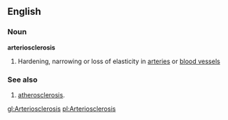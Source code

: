==English==

===Noun===
'''arteriosclerosis'''
#Hardening, narrowing or loss of elasticity in [[artery|arteries]] or [[blood vessel]]s

===See also===
#[[atherosclerosis]].

[[gl:Arteriosclerosis]]
[[pl:Arteriosclerosis]]